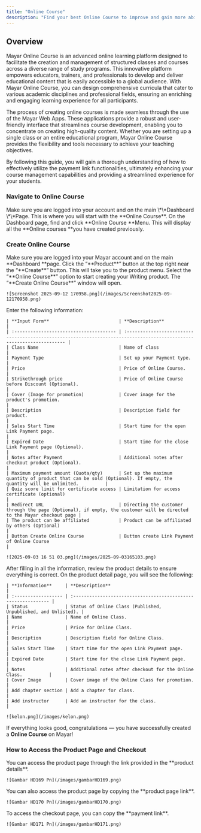 ```yaml
---
title: "Online Course"
description: "Find your best Online Course to improve and gain more ability of your skill set!"
---
```


## Overview

Mayar Online Course is an advanced online learning platform designed to facilitate the creation and management of structured classes and courses across a diverse range of study programs. This innovative platform empowers educators, trainers, and professionals to develop and deliver educational content that is easily accessible to a global audience. With Mayar Online Course, you can design comprehensive curricula that cater to various academic disciplines and professional fields, ensuring an enriching and engaging learning experience for all participants.

The process of creating online courses is made seamless through the use of the Mayar Web Apps. These applications provide a robust and user-friendly interface that streamlines course development, enabling you to concentrate on creating high-quality content. Whether you are setting up a single class or an entire educational program, Mayar Online Course provides the flexibility and tools necessary to achieve your teaching objectives.

By following this guide, you will gain a thorough understanding of how to effectively utilize the payment link functionalities, ultimately enhancing your course management capabilities and providing a streamlined experience for your students.

### Navigate to Online Course

<Steps>
  <Step title="Log in to your Mayar Dashboard.">
    Make sure you are logged into your account and on the main \*\*Dashboard \*\*Page. This is where you will start with the **Online Course**.
  </Step>
  <Step title="From the Sidebar menu, click on Online Course.">
    On the Dashboard page, find and click **Online Course **Menu. This will display all the **Online courses **you have created previously.
  </Step>
</Steps>

### Create Online Course

<Steps>
  <Step title="Go to Dashboard">
    Make sure you are logged into your Mayar account and on the main **Dashboard **page.
  </Step>
  <Step title="Access the Product Menu">
    Click the “**Product**” button at the top right near the “**Create**” button. This will take you to the product menu.
  </Step>
  <Step title="Choose Product Type">
    Select the “**Online Course**” option to start creating your Writing product. The “**Create Online Course**” window will open.

    ![Screenshot 2025-09-12 170958.png](/images/Screenshot2025-09-12170958.png)
  </Step>
  <Step title="Fill in Product Details">
    Enter the following information:

    | **Input Form**                          | **Description**                                                                                                        |
    | :-------------------------------------- | :--------------------------------------------------------------------------------------------------------------------- |
    | Class Name                              | Name of class                                                                                                          |
    | Payment Type                            | Set up your Payment type.                                                                                              |
    | Price                                   | Price of Online Course.                                                                                                |
    | Strikethrough price                     | Price of Online Course before Discount (Optional).                                                                     |
    | Cover (Image for promotion)             | Cover image for the product's promotion.                                                                               |
    | Description                             | Description field for product.                                                                                         |
    | Sales Start Time                        | Start time for the open Link Payment page.                                                                             |
    | Expired Date                            | Start time for the close Link Payment page (Optional).                                                                 |
    | Notes after Payment                     | Additional notes after checkout product (Optional).                                                                    |
    | Maximum payment amount (Quota/qty)      | Set up the maximum quantity of product that can be sold (Optional). If empty, the quantity will be unlimited.          |
    | Quiz score limit for certificate access | Limitation for access certificate (optional)                                                                           |
    | Redirect URL                            | Directing the customer through the page (Optional), if empty, the customer will be directed to the Mayar checkout page |
    | The product can be affiliated           | Product can be affiliated by others (Optional)                                                                         |
    | Button Create Online Course             | Button create Link Payment of Online Course                                                                            |

    ![2025-09-03 16 51 03.png](/images/2025-09-03165103.png)
  </Step>
  <Step title="Review and Finish">
    After filling in all the information, review the product details to ensure everything is correct. On the product detail page, you will see the following:

    | **Information**     | **Description**                                                |
    | :------------------ | :------------------------------------------------------------- |
    | Status              | Status of Online Class (Published, Unpublished, and Unlisted). |
    | Name                | Name of Online Class.                                          |
    | Price               | Price for Online Class.                                        |
    | Description         | Description field for Online Class.                            |
    | Sales Start Time    | Start time for the open Link Payment page.                     |
    | Expired Date        | Start time for the close Link Payment page.                    |
    | Notes               | Additional notes after checkout for the Online Class.          |
    | Cover Image         | Cover image of the Online Class for promotion.                 |
    | Add chapter section | Add a chapter for class.                                       |
    | Add instructor      | Add an instructor for the class.                               |

    ![kelon.png](/images/kelon.png)
  </Step>
</Steps>

If everything looks good, congratulations — you have successfully created a **Online Course** on Mayar!

### How to Access the Product Page and Checkout

<Steps>
  <Step title="Access Product Page">
    You can access the product page through the link provided in the **product details**.

    ![Gambar HD169 Pn](/images/gambarHD169.png)
  </Step>
  <Step title="Copy Product Page Link">
    You can also access the product page by copying the **product page link**.

    ![Gambar HD170 Pn](/images/gambarHD170.png)
  </Step>
  <Step title="Access Checkout Page">
    To access the checkout page, you can copy the **payment link**.

    ![Gambar HD171 Pn](/images/gambarHD171.png)
  </Step>
</Steps>